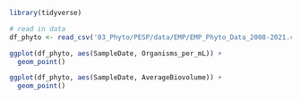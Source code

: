 ```r
library(tidyverse)
```

```r
# read in data
df_phyto <- read_csv('03_Phyto/PESP/data/EMP/EMP_Phyto_Data_2008-2021.csv')
```


```r
ggplot(df_phyto, aes(SampleDate, Organisms_per_mL)) +
  geom_point()
```
```r
ggplot(df_phyto, aes(SampleDate, AverageBiovolume)) +
  geom_point()
```
```r

```

